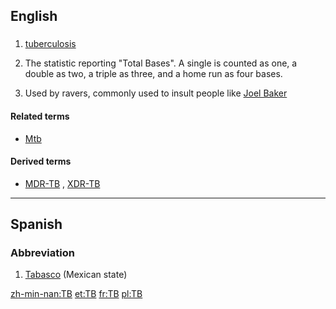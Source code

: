 {{also|Tb|ТВ}}
==English==

==={{initialism}}===
{{en-noun}}

# {{pathology}} [[tuberculosis]]
# {{baseball}} The statistic reporting "Total Bases". A single is counted as one, a double as two, a triple as three, and a home run as four bases.
# Used by ravers, commonly used to insult people like [[Joel Baker]]

====Related terms====
* {{sense|pathology}} [[Mtb]]

====Derived terms====
* {{sense|pathology}} [[MDR-TB]] , [[XDR-TB]]

----

==Spanish==

===Abbreviation===
{{infl|es|abbreviation}}

# [[Tabasco]] (Mexican state)

[[zh-min-nan:TB]]
[[et:TB]]
[[fr:TB]]
[[pl:TB]]